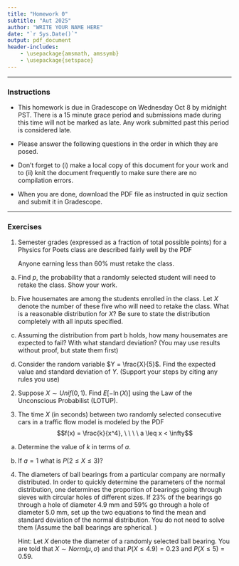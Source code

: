 ```yaml
---
title: "Homework 0"
subtitle: "Aut 2025"
author: "WRITE YOUR NAME HERE"
date: "`r Sys.Date()`"
output: pdf_document
header-includes:
    - \usepackage{amsmath, amssymb}
    - \usepackage{setspace} 
---
```

\onehalfspacing

* * * 

### Instructions

- This homework is due in Gradescope on Wednesday Oct 8 by midnight PST. There is a 15 minute grace period and submissions made during this time will not be marked as late. Any work submitted past this period is considered late.  

- Please answer the following questions in the order in which they are posed. \textbf{Be sure to support your work and show your steps.}

- Don't forget to (i) make a local copy of this document for your work and to (ii) knit the document frequently to make sure there are no compilation errors. 

- When you are done, download the PDF file as instructed in quiz section and submit it in Gradescope. \textbf{Do not forget to tag your answers to every sub-part of every question. We will take off 10\% for every part that is not tagged}

* * *


### Exercises 

1. Semester grades (expressed as a fraction of total possible points) for a Physics for Poets class are described fairly well by the PDF
\begin{align*}
f(x) &= \left\{ \begin{array}{cc}
                      6 x (1-x) & 0 \leq x < 1 \\
                      0 & otherwise \end{array} \right.
\end{align*}

    Anyone earning less than 60\% must retake the class. 

a. Find $p$, the probability that a randomly selected student will need to retake the class. Show your work.

b. Five housemates are among the students enrolled in the class. Let $X$ denote the number of these five who will need to retake the class. What is a reasonable distribution for $X$? Be sure to state the distribution completely with all inputs specified. 


c. Assuming the distribution from part b holds, how many housemates are expected to fail? With what standard deviation? (You may use results without proof, but state them first)

d. Consider the random variable $Y = \frac{X}{5}$. Find the expected value and standard deviation of $Y$. (Support your steps by citing any rules you use)


2. Suppose $X \sim Unif(0,1)$. Find $E\left[ -\ln(X) \right]$ using the Law of the Unconscious Probabilist (LOTUP). 

3. The time $X$ (in seconds) between two randomly selected consecutive cars in a traffic flow model is modeled by the PDF 
$$f(x) = \frac{k}{x^4}, \ \  \ \ a \leq x < \infty$$
   
a. Determine the value of $k$ in terms of $a$.

b. If $a=1$ what is $P(2 \leq X \leq 3)$?


4.  The diameters of ball bearings from a particular company are normally distributed. In order to quickly determine the parameters of the normal distribution, one determines the proportion of bearings going through sieves with circular holes of different sizes. If 23% of the bearings go through a hole of diameter 4.9 mm and 59% go through a hole of diameter 5.0 mm, set up the two equations to find the mean and standard deviation of the normal distribution. You do not need to solve them  (Assume the ball bearings are spherical. )

    Hint: Let $X$ denote the diameter of a randomly selected ball bearing. You are told that $X \sim Norm(\mu, \sigma)$ and that
    $P(X \leq 4.9) = 0.23$ and $P(X \leq 5) = 0.59$. 
    
   
    